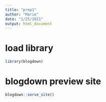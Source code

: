 ```yaml
---
title: "prep1"
author: "Marie"
date: "1/25/2021"
output: html_document
---
```


# load library
```r
library(blogdown)
```

# blogdown preview site
```r
blogdown::serve_site()
```

